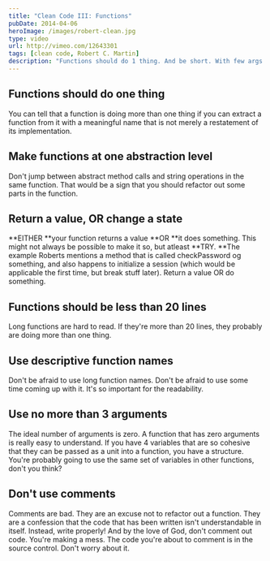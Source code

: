 ```yaml
---
title: "Clean Code III: Functions"
pubDate: 2014-04-06
heroImage: /images/robert-clean.jpg
type: video
url: http://vimeo.com/12643301
tags: [clean code, Robert C. Martin]
description: "Functions should do 1 thing. And be short. With few args. Without comments."
---
```


## Functions should do one thing

You can tell that a function is doing more than one thing if you can extract a function from it with a meaningful name that is not merely a restatement of its implementation.

## Make functions at one abstraction level

Don't jump between abstract method calls and string operations in the same function. That would be a sign that you should refactor out  some parts in the function.

## Return a value, OR change a state

**EITHER **your function returns a value **OR **it does something. This might not always be possible to make it so, but atleast **TRY. **The example Roberts mentions a method that is called checkPassword og something, and also happens to initialize a session (which would be applicable the first time, but break stuff later). Return a value OR do something.

## Functions should be less than 20 lines

Long functions are hard to read. If they're more than 20 lines, they probably are doing more than one thing.

## Use descriptive function names

Don't be afraid to use long function names. Don't be afraid to use some time coming up with it. It's so important for the readability.

## Use no more than 3 arguments

The ideal number of arguments is zero. A function that has zero arguments is really easy to understand. If you have 4 variables that are so cohesive that they can be passed as a unit into a function, you have a structure. You're probably going to use the same set of variables in other functions, don't you think?

## Don't use comments

Comments are bad. They are an excuse not to refactor out a function. They are a confession that the code that has been written isn't understandable in itself. Instead, write properly! And by the love of God, don't comment out code. You're making a mess. The code you're about to comment is in the source control. Don't worry about it.
